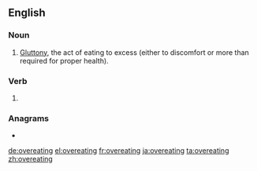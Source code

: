 ==English==

===Noun===
{{en-noun|-}}

# [[gluttony|Gluttony]], the act of eating to excess (either to discomfort or more than required for proper health).

===Verb===
{{head|en|present participle}}

# {{present participle of|overeat|lang=en|nocat=1}}

===Anagrams===
* {{l|en|envigorate}}

[[de:overeating]]
[[el:overeating]]
[[fr:overeating]]
[[ja:overeating]]
[[ta:overeating]]
[[zh:overeating]]